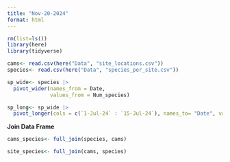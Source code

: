 ```yaml
---
title: "Nov-20-2024"
format: html
---
```


```r
rm(list=ls())
library(here)
library(tidyverse)
```

```r
cams<- read.csv(here("Data", "site_locations.csv"))
species<- read.csv(here("Data", "species_per_site.csv"))
```

```r
sp_wide<- species |>
  pivot_wider(names_from = Date,
              values_from = Num_species)
```

```r
sp_long<- sp_wide |>
  pivot_longer(cols = c(`1-Jul-24` : `15-Jul-24`), names_to= "Date", values_to = "Num_Species")
```

**Join Data Frame**

```r
cams_species<- full_join(species, cams)
```

```r
site_species<- full_join(cams, species)
```

